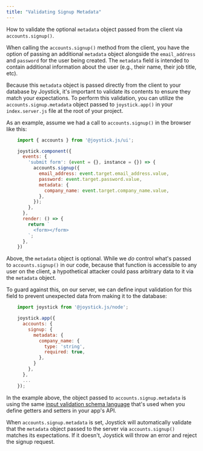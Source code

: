 ```yaml
---
title: "Validating Signup Metadata"
---
```



How to validate the optional `metadata` object passed from the client via `accounts.signup()`.

When calling the `accounts.signup()` method from the client, you have the option of passing an additional `metadata` object alongside the `email_address` and `password` for the user being created. The `metadata` field is intended to contain additional information about the user (e.g., their name, their job title, etc).

Because this `metadata` object is passed directly from the client to your database by Joystick, it's important to validate its contents to ensure they match your expectations. To perform this validation, you can utilize the `accounts.signup.metadata` object passed to `joystick.app()` in your `index.server.js` file at the root of your project.

As an example, assume we had a call to `accounts.signup()` in the browser like this:

```js
    import { accounts } from '@joystick.js/ui';

    joystick.component({
      events: {
        'submit form': (event = {}, instance = {}) => {
          accounts.signup({
            email_address: event.target.email_address.value,
            password: event.target.password.value,
            metadata: {
              company_name: event.target.company_name.value,
            },
          });
        },
      },
      render: () => {
        return `
          <form></form>
        `;
      },
    })
```
Above, the `metadata` object is optional. While we _do_ control what's passed to `accounts.signup()` in our code, because that function is accessible to any user on the client, a hypothetical attacker could pass arbitrary data to it via the `metadata` object.

To guard against this, on our server, we can define input validation for this field to prevent unexpected data from making it to the database:

```js
    import joystick from '@joystick.js/node';

    joystick.app({
      accounts: {
        signup: {
          metadata: {
            company_name: {
              type: 'string',
              required: true,
            },
          }
        },
      },
      ...
    });
```
In the example above, the object passed to `accounts.signup.metadata` is using the same [input validation schema language](node/app/api/validating-input) that's used when you define getters and setters in your app's API.

When `accounts.signup.metadata` is set, Joystick will automatically validate that the `metadata` object passed to the server via `accounts.signup()` matches its expectations. If it doesn't, Joystick will throw an error and reject the signup request.
